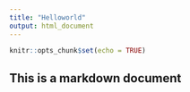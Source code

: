 ```yaml
---
title: "Helloworld"
output: html_document
---
```


```r
knitr::opts_chunk$set(echo = TRUE)
```

## This is a markdown document

